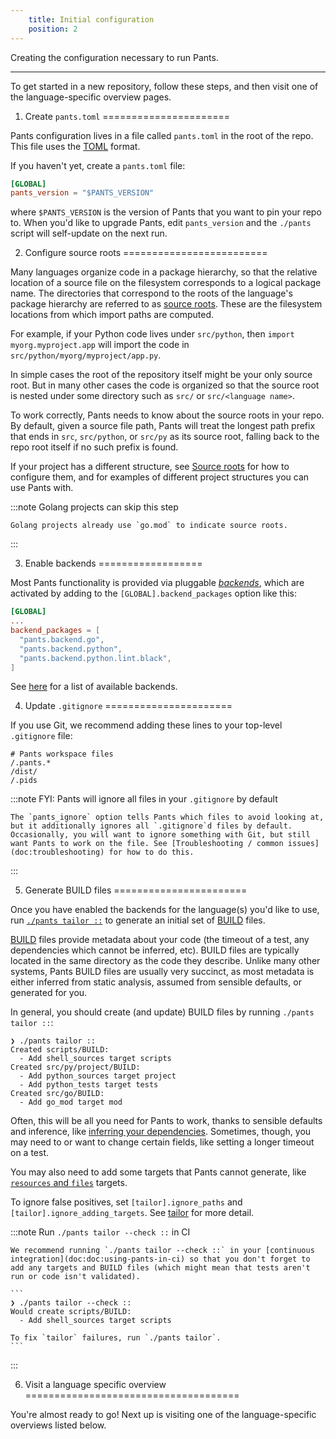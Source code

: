 ```yaml
---
    title: Initial configuration
    position: 2
---
```


Creating the configuration necessary to run Pants.

---

To get started in a new repository, follow these steps, and then visit one of the language-specific overview pages.

1. Create `pants.toml`
======================

Pants configuration lives in a file called `pants.toml` in the root of the repo. This file uses the [TOML](https://github.com/toml-lang/toml) format. 

If you haven't yet, create a `pants.toml` file:

```toml title="pants.toml"
[GLOBAL]
pants_version = "$PANTS_VERSION"
```

where `$PANTS_VERSION` is the version of Pants that you want to pin your repo to.  When you'd like to upgrade Pants, edit `pants_version` and the `./pants` script will self-update on the next run.

2. Configure source roots
=========================

Many languages organize code in a package hierarchy, so that the relative location of a source file on the filesystem corresponds to a logical package name. The directories that correspond to the roots of the language's package hierarchy are referred to as [source roots](doc:source-roots). These are the filesystem locations from which import paths are computed.

For example, if your Python code lives under `src/python`, then `import myorg.myproject.app` will import the code in `src/python/myorg/myproject/app.py`. 

In simple cases the root of the repository itself might be your only source root. But in many other cases the code is organized so that the source root is nested under some directory such as `src/` or `src/<language name>`. 

To work correctly, Pants needs to know about the source roots in your repo. By default, given a source file path, Pants will treat the longest path prefix that ends in `src`, `src/python`, or `src/py` as its source root, falling back to the repo root itself if no such prefix is found. 

If your project has a different structure, see [Source roots](doc:source-roots) for how to configure them, and for examples of different project structures you can use Pants with.


:::note Golang projects can skip this step

    
    Golang projects already use `go.mod` to indicate source roots.

:::

3. Enable backends
==================

Most Pants functionality is provided via pluggable [_backends_](doc:enabling-backends), which are activated by adding to the `[GLOBAL].backend_packages` option like this:

```toml title="pants.toml"
[GLOBAL]
...
backend_packages = [
  "pants.backend.go",
  "pants.backend.python",
  "pants.backend.python.lint.black",
]
```

See [here](doc:enabling-backends) for a list of available backends. 

4. Update `.gitignore`
======================

If you use Git, we recommend adding these lines to your top-level `.gitignore` file:

```text title=".gitignore"
# Pants workspace files
/.pants.*
/dist/
/.pids
```


:::note FYI: Pants will ignore all files in your `.gitignore` by default

    
    The `pants_ignore` option tells Pants which files to avoid looking at, but it additionally ignores all `.gitignore`d files by default. Occasionally, you will want to ignore something with Git, but still want Pants to work on the file. See [Troubleshooting / common issues](doc:troubleshooting) for how to do this.

:::

5. Generate BUILD files
=======================

Once you have enabled the backends for the language(s) you'd like to use, run [`./pants tailor ::`](doc:initial-configuration#5-generate-build-files) to generate an initial set of [BUILD](doc:targets) files.

[BUILD](doc:targets) files provide metadata about your code (the timeout of a test, any dependencies which cannot be inferred, etc). BUILD files are typically located in the same directory as the code they describe. Unlike many other systems, Pants BUILD files are usually very succinct, as most metadata is either inferred from static analysis, assumed from sensible defaults, or generated for you. 

In general, you should create (and update) BUILD files by running `./pants tailor ::`:

```
❯ ./pants tailor ::
Created scripts/BUILD:
  - Add shell_sources target scripts
Created src/py/project/BUILD:
  - Add python_sources target project
  - Add python_tests target tests
Created src/go/BUILD:
  - Add go_mod target mod
```

Often, this will be all you need for Pants to work, thanks to sensible defaults and inference, like [inferring your dependencies](doc:targets). Sometimes, though, you may need to or want to change certain fields, like setting a longer timeout on a test. 

You may also need to add some targets that Pants cannot generate, like [`resources` and `files`](doc:assets) targets.

To ignore false positives, set `[tailor].ignore_paths` and `[tailor].ignore_adding_targets`. See [tailor](doc:reference-tailor) for more detail.


:::note Run `./pants tailor --check ::` in CI

    
    We recommend running `./pants tailor --check ::` in your [continuous integration](doc:doc:using-pants-in-ci) so that you don't forget to add any targets and BUILD files (which might mean that tests aren't run or code isn't validated).
    
    ```
    ❯ ./pants tailor --check ::
    Would create scripts/BUILD:
      - Add shell_sources target scripts
    
    To fix `tailor` failures, run `./pants tailor`.
    ```

:::

6. Visit a language specific overview
=====================================

You're almost ready to go! Next up is visiting one of the language-specific overviews listed below.
